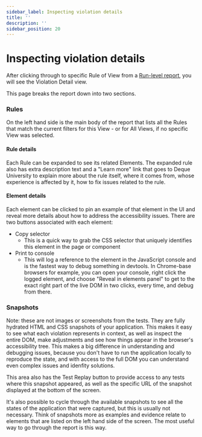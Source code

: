 ```yaml
---
sidebar_label: Inspecting violation details
title: ''
description: ''
sidebar_position: 20
---
```


# Inspecting violation details

After clicking through to specific Rule of View from a [Run-level report](/accessibility/core-concepts/run-level-reports), you will see the Violation Detail view.

<DocsImage
  src="/img/accessibility/core-concepts/cypress-accessibility-issue-detail-view.png"
  alt="The detail view of an accessibility issue, containing a Rules area and s Snapshot area for a Buttons must have discernible text violation in the Cypress Realworld App project. Each section is described in detail later in the page."
/>


This page breaks the report down into two sections.

### Rules

On the left hand side is the main body of the report that lists all the Rules that match the current filters for this View - or for All Views, if no specific View was selected.&#x20;

#### Rule details

Each Rule can be expanded to see its related Elements. The expanded rule also has extra description text and a "Learn more" link that goes to Deque University to explain more about the rule itself, where it comes from, whose experience is affected by it, how to fix issues related to the rule.

#### Element details

Each element can be clicked to pin an example of that element in the UI and reveal more details about how to address the accessibility issues. There are two buttons associated with each element:

* Copy selector
  * This is a quick way to grab the CSS selector that uniquely identifies this element in the page or component
* Print to console
  * This will log a reference to the element in the JavaScript console and is the fastest way to debug something in devtools. In Chrome-base browsers for example, you can open your console, right click the logged element, and choose "Reveal in elements panel" to get to the exact right part of the live DOM in two clicks, every time, and debug from there.

### Snapshots

Note: these are not images or screenshots from the tests. They are fully hydrated HTML and CSS snapshots of your application. This makes it easy to see what each violation represents in context, as well as inspect the entire DOM, make adjustments and see how things appear in the browser's accessibility tree. This makes a big difference in understanding and debugging issues, because you don't have to run the application locally to reproduce the state, and with access to the full DOM you can understand even complex issues and idenfity solutions.

This area also has the Test Replay button to provide access to any tests where this snapshot appeared, as well as the specific URL of the snapshot displayed at the bottom of the screen.

It's also possible to cycle through the available snapshots to see all the states of the application that were captured, but this is usually not necessary. Think of snapshots more as examples and evidence relate to elements that are listed on the left hand side of the screen. The most useful way to go through the report is this way.



